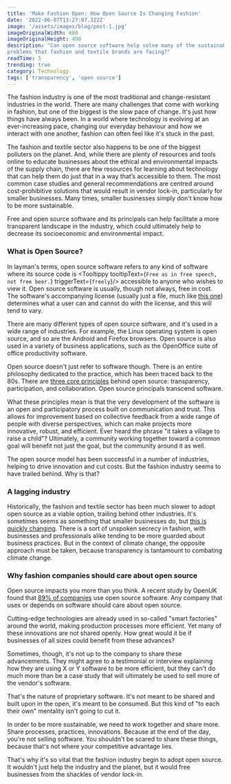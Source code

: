 ```yaml
---
title: 'Make Fashion Open: How Open Source Is Changing Fashion'
date: '2022-06-07T13:27:07.322Z'
image: '/assets/images/blog/post-1.jpg'
imageOriginalWidth: 600
imageOriginalHeight: 400
description: "Can open source software help solve many of the sustainability
problems that fashion and textile brands are facing?"
readTime: 5
trending: true
category: Technology
tags: ['transparency', 'open source']
---
```


The fashion industry is one of the most traditional and change-resistant
industries in the world. There are many challenges that come with working
in fashion, but one of the biggest is the slow pace of change. It's just how
things have always been. In a world where technology is evolving at an
ever-increasing pace, changing our everyday behaviour and how we interact
with one another, fashion can often feel like it's stuck in the past.

The fashion and textile sector also happens to be one of the biggest
polluters on the planet. And, while there are plenty of resources and tools
online to educate businesses about the ethical and environmental impacts of
the supply chain, there are few resources for learning about technology
that can help them do just that in a way that’s accessible to them. The
most common case studies and general recommendations are centred around
cost-prohibitive solutions that would result in vendor lock-in,
particularly for smaller businesses. Many times, smaller businesses simply
don't know <span className='italic'>how</span> to be more sustainable.

Free and open source software and its principals can help facilitate a more
transparent landscape in the industry, which could ultimately help to
decrease its socioeconomic and environmental impact.


### What is Open Source?

In layman's terms, open source software refers to any kind of software
where its source code is <Tooltippy tooltipText={`Free as in free speech,
not free beer.`} triggerText={`freely`}/> accessible to anyone who wishes to
view it.
Open source software is usually, though not always, free in cost. The
software's accompanying license (usually just a file, much like [this one](https://github.com/microsoft/TypeScript/blob/main/LICENSE.txt))
determines what a user can and cannot do with the license, and this will
tend to vary.


There are many different types of open source software, and it's used in a
wide range of industries. For example, the Linux operating system is open
source, and so are the Android and Firefox browsers. Open source is also
used in a variety of business applications, such as the OpenOffice suite of
office productivity software.

Open source doesn't just refer to software though. There is an entire
philosophy dedicated to the practice, which has been traced back to the
80s. There are [three core principles](https://opensource.com/principles)
behind open source: transparency, participation, and collaboration. Open
source principals transcend software.

What these principles mean is that the very development of the software is an
open and participatory process built on communication and trust. This allows
for improvement based on collective feedback from a wide range of people with
diverse perspectives, which can make projects more innovative, robust, and
efficient. Ever heard the phrase "it takes a village to raise a child"?
Ultimately, a community working together toward a common goal will
benefit not just the goal, but the community around it as well.

The open source model has been successful in a number of industries, helping
to drive innovation and cut costs. But the fashion industry seems to have
trailed behind. Why is that?

### A lagging industry

Historically, the fashion and textile sector has been much slower to adopt
open source as a viable option, trailing behind other industries. It's
sometimes seems as something that smaller businesses do, but [this is quickly
changing](https://www.mckinsey.com/business-functions/mckinsey-digital/our-insights/open-source-e-commerce-the-next-wave-of-value-for-the-enterprise). There is a sort of unspoken secrecy in fashion, with
businesses and professionals alike tending to be more guarded about business
practices. But in the context of climate change, the opposite approach must
be taken, because transparency is tantamount to combating climate change.

### Why fashion companies should care about open source

Open source impacts you more than you think. A recent study by OpenUK found
that [89% of companies](https://openuk.uk/wp-content/uploads/2021/10/openuk-state-of-open_final-version.pdf) use open source software. Any company that uses or
depends on software should care about open source.

Cutting-edge technologies are already used in so-called "smart factories"
around the world, making production processes more efficient. Yet many of
these innovations are not shared openly. How great would it be if
businesses of all sizes could benefit from these advances?

Sometimes, though, it's not up to the company to share these advancements.
They might agree to a testimonial or interview explaining how they are
using X or Y software to be more efficient, but they can't do much more
than be a case study that will ultimately be used to sell more of the
vendor's software.

That's the nature of proprietary software. It's not meant to be shared and
built upon in the open, it's meant to be consumed. But this kind of "to each
their own" mentality isn't going to cut it.

In order to be more sustainable, we need to work together and share
more. Share processes, practices, innovations. Because at the end of the
day, you're not selling software. You shouldn't be scared to share these
things, because that's not where your competitive advantage lies.

That's why it's so vital that the fashion industry begin to adopt open
source. It wouldn't just help the industry and the planet, but it would free
businesses from the shackles of vendor lock-in.



